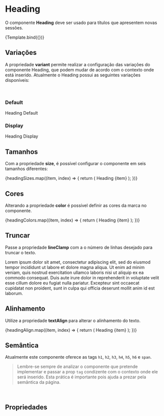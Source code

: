 
<Meta title="Design System/Atoms/Heading" component={Heading} />


# Heading

O componente **Heading** deve ser usado para títulos que apresentem novas sessões.

<Canvas>
  <Story name="Default" args={{ tag: 'h2', variant: 'default', children: 'Heading' }}>
    {Template.bind({})}
  </Story>
</Canvas>

## Variações

A propriedade **variant** permite realizar a configuração das variações do componente Heading, que podem mudar de acordo com o contexto onde está inserido. Atualmente o Heading possui as seguintes variações disponíveis:

<br />

### Default

<Story name="Variant (Default)">
  <Heading size={{ xs: 'xl' }} variant="default" paddingTop={{ xs: 'xs' }} paddingBottom={{ xs: 'xs' }}>
    Heading Default
  </Heading>
</Story>

### Display

<Story name="Variant (Display)">
  <Heading size={{ xs: 'xxs' }} variant="display" paddingTop={{ xs: 'xs' }} paddingBottom={{ xs: 'l' }}>
    Heading Display
  </Heading>
</Story>

## Tamanhos

Com a propriedade **size**, é possível configurar o componente em seis tamanhos diferentes:


<Story name="Size">
  <View paddingTop={{ xs: 'xs' }} paddingBottom={{ xs: 'm' }}>
    {headingSizes.map((item, index) => {
      return (
        <Heading size={{ xs: item }} paddingBottom={{ xs: 'xs' }} key={`heading-${index - 1}`}>
          Heading {item}
        </Heading>
      );
    })}
  </View>
</Story>

## Cores

Alterando a propriedade **color** é possível definir as cores da marca no componente.


<Story name="Color">
  <View paddingTop={{ xs: 'xs' }} paddingBottom={{ xs: 'm' }}>
    {headingColors.map((item, index) => {
      return (
        <Heading color={item} paddingBottom={{ xs: 'xs' }} key={`heading-${index - 1}`}>
          Heading {item}
        </Heading>
      );
    })}
  </View>
</Story>

## Truncar

Passe a propriedade **lineClamp** com a o número de linhas desejado para truncar o texto.

<Story name="LineClamp">
  <View paddingTop={{ xs: 'xs' }} paddingBottom={{ xs: 'l' }}>
    <Heading size={{ xs: 'xxs' }} lineClamp={2}>
      Lorem ipsum dolor sit amet, consectetur adipiscing elit, sed do eiusmod tempor incididunt ut labore et dolore
      magna aliqua. Ut enim ad minim veniam, quis nostrud exercitation ullamco laboris nisi ut aliquip ex ea commodo
      consequat. Duis aute irure dolor in reprehenderit in voluptate velit esse cillum dolore eu fugiat nulla pariatur.
      Excepteur sint occaecat cupidatat non proident, sunt in culpa qui officia deserunt mollit anim id est laborum.
    </Heading>
  </View>
</Story>

## Alinhamento

Utilize a propriedade **textAlign** para alterar o alinhamento do texto.


<Story name="TextAlign">
  <View paddingTop={{ xs: 'xs' }} paddingBottom={{ xs: 'm' }}>
    {headingAlign.map((item, index) => {
      return (
        <Heading textAlign={{ xs: item }} paddingBottom={{ xs: 'xs' }} key={`heading-${index - 1}`}>
          Heading {item}
        </Heading>
      );
    })}
  </View>
</Story>

## Semântica

Atualmente este componente oferece as tags `h1`, `h2`, `h3`, `h4`, `h5`, `h6` e `span`.

> Lembre-se sempre de analizar o componente que pretende implementar e passar a prop `tag` condizente com o contexto onde ele será inserido. Esta prática é importante pois ajuda a prezar pela semântica da página.

<br />

## Propriedades

<ArgsTable story="Default" />
